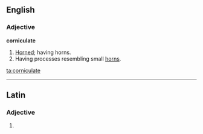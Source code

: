 ==English==

===Adjective===
'''corniculate'''

# [[horned|Horned]]; having horns.
# Having processes resembling small [[horn]]s.
{{1913}}

[[ta:corniculate]]

----
==Latin==

===Adjective===
{{la-adj-form|corniculāte}}

# {{inflection of|corniculatus|corniculātus|voc|m|s|lang=la}}
{{count page|[[Wiktionary:Page count]]}}
{{rfc-auto}}